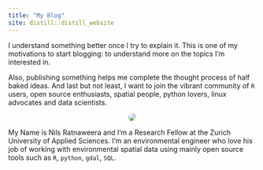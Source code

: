 ```yaml
---
title: "My Blog"
site: distill::distill_website
---
```


<style>
h1{
  display: none
}
</style>


I understand something better once I try to explain it. This is one of my motivations to start blogging: to understand more on the topics I'm interested in. 

Also, publishing something helps me complete the thought process of half baked ideas. And last but not least, I want to join the vibrant community of `R` users, open source enthusiasts, spatial people, python lovers, linux advocates and data scientists.

<div style = "text-align: center">
<img src = "12532091.jpeg" style = "max-width: 200px;   border-radius: 50%;">
</div>

My Name is Nils Ratnaweera and I'm a Research Fellow at the Zurich University of Applied Sciences. I'm an environmental engineer who love his job of working with environmental spatial data using mainly open source tools such as `R`, `python`, `gdal`, `SQL`.






<!-- ![](Briny_Beach.jpg) -->

